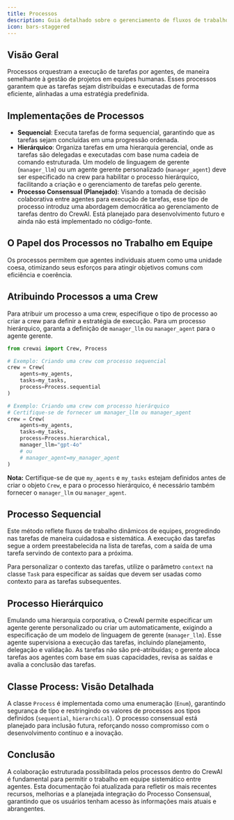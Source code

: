 ```yaml
---
title: Processos
description: Guia detalhado sobre o gerenciamento de fluxos de trabalho através de processos no CrewAI, com detalhes de implementação atualizados.
icon: bars-staggered
---
```


## Visão Geral

<Tip>
  Processos orquestram a execução de tarefas por agentes, de maneira semelhante à gestão de projetos em equipes humanas.
  Esses processos garantem que as tarefas sejam distribuídas e executadas de forma eficiente, alinhadas a uma estratégia predefinida.
</Tip>

## Implementações de Processos

- **Sequencial**: Executa tarefas de forma sequencial, garantindo que as tarefas sejam concluídas em uma progressão ordenada.
- **Hierárquico**: Organiza tarefas em uma hierarquia gerencial, onde as tarefas são delegadas e executadas com base numa cadeia de comando estruturada. Um modelo de linguagem de gerente (`manager_llm`) ou um agente gerente personalizado (`manager_agent`) deve ser especificado na crew para habilitar o processo hierárquico, facilitando a criação e o gerenciamento de tarefas pelo gerente.
- **Processo Consensual (Planejado)**: Visando a tomada de decisão colaborativa entre agentes para execução de tarefas, esse tipo de processo introduz uma abordagem democrática ao gerenciamento de tarefas dentro do CrewAI. Está planejado para desenvolvimento futuro e ainda não está implementado no código-fonte.

## O Papel dos Processos no Trabalho em Equipe
Os processos permitem que agentes individuais atuem como uma unidade coesa, otimizando seus esforços para atingir objetivos comuns com eficiência e coerência.

## Atribuindo Processos a uma Crew
Para atribuir um processo a uma crew, especifique o tipo de processo ao criar a crew para definir a estratégia de execução. Para um processo hierárquico, garanta a definição de `manager_llm` ou `manager_agent` para o agente gerente.

```python
from crewai import Crew, Process

# Exemplo: Criando uma crew com processo sequencial
crew = Crew(
    agents=my_agents,
    tasks=my_tasks,
    process=Process.sequential
)

# Exemplo: Criando uma crew com processo hierárquico
# Certifique-se de fornecer um manager_llm ou manager_agent
crew = Crew(
    agents=my_agents,
    tasks=my_tasks,
    process=Process.hierarchical,
    manager_llm="gpt-4o"
    # ou
    # manager_agent=my_manager_agent
)
```
**Nota:** Certifique-se de que `my_agents` e `my_tasks` estejam definidos antes de criar o objeto `Crew`, e para o processo hierárquico, é necessário também fornecer o `manager_llm` ou `manager_agent`.

## Processo Sequencial

Este método reflete fluxos de trabalho dinâmicos de equipes, progredindo nas tarefas de maneira cuidadosa e sistemática. A execução das tarefas segue a ordem preestabelecida na lista de tarefas, com a saída de uma tarefa servindo de contexto para a próxima.

Para personalizar o contexto das tarefas, utilize o parâmetro `context` na classe `Task` para especificar as saídas que devem ser usadas como contexto para as tarefas subsequentes.

## Processo Hierárquico

Emulando uma hierarquia corporativa, o CrewAI permite especificar um agente gerente personalizado ou criar um automaticamente, exigindo a especificação de um modelo de linguagem de gerente (`manager_llm`). Esse agente supervisiona a execução das tarefas, incluindo planejamento, delegação e validação. As tarefas não são pré-atribuídas; o gerente aloca tarefas aos agentes com base em suas capacidades, revisa as saídas e avalia a conclusão das tarefas.

## Classe Process: Visão Detalhada

A classe `Process` é implementada como uma enumeração (`Enum`), garantindo segurança de tipo e restringindo os valores de processos aos tipos definidos (`sequential`, `hierarchical`). O processo consensual está planejado para inclusão futura, reforçando nosso compromisso com o desenvolvimento contínuo e a inovação.

## Conclusão

A colaboração estruturada possibilitada pelos processos dentro do CrewAI é fundamental para permitir o trabalho em equipe sistemático entre agentes.
Esta documentação foi atualizada para refletir os mais recentes recursos, melhorias e a planejada integração do Processo Consensual, garantindo que os usuários tenham acesso às informações mais atuais e abrangentes.